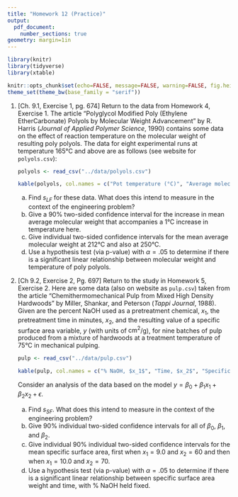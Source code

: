 ```yaml
---
title: "Homework 12 (Practice)"
output: 
  pdf_document:
    number_sections: true
geometry: margin=1in
---
```


```r
library(knitr)
library(tidyverse)
library(xtable)

knitr::opts_chunk$set(echo=FALSE, message=FALSE, warning=FALSE, fig.height = 2)
theme_set(theme_bw(base_family = "serif"))
```

1. [Ch. 9.1, Exercise 1, pg. 674] Return to the data from Homework 4, Exercise 1. The article "Polyglycol Modified Poly (Ethylene EtherCarbonate) Polyols by Molecular Weight Advancement" by R. Harris (*Journal of Applied Polymer Science*, 1990) contains some data on the effect of reaction temperature on the molecular weight of resulting poly polyols. The data for eight experimental runs at temperature 165°C and above are as follows (see website for `polyols.csv`):

    ```r
    polyols <- read_csv("../data/polyols.csv")
    
    kable(polyols, col.names = c("Pot temperature (°C)", "Average molecular weight"))
    ```
    
    a) Find $s_{LF}$ for these data. What does this intend to measure in the context of the engineering problem?
    c) Give a 90% two-sided confidence interval for the increase in mean average molecular weight that accompanies a 1°C increase in temperature here.
    d) Give individual two-sided confidence intervals for the mean average molecular weight at 212°C and also at 250°C.
    h) Use a hypothesis test (via p-value) with $\alpha = .05$ to determine if there is a significant linear relationship between molecular weight and temperature of poly polyols.
    
2. [Ch 9.2, Exercise 2, Pg. 697] Return to the study in Homework 5, Exercise 2. Here are some data (also on website as `pulp.csv`) taken from the article "Chemithermomechanical Pulp from Mixed High Density Hardwoods" by Miller, Shankar, and Peterson (*Tappi Journal*, 1988). Given are the percent NaOH used as a pretreatment chemical, $x_1$, the pretreatment time in minutes, $x_2$, and the resulting value of a specific surface area variable, $y$ (with units of $\text{cm}^2$/g), for nine batches of pulp produced from a mixture of hardwoods at a treatment temperature of $75$°C in mechanical pulping. 

    ```r
    pulp <- read_csv("../data/pulp.csv")
    
    kable(pulp, col.names = c("% NaOH, $x_1$", "Time, $x_2$", "Specific Surface Area, $y$"))
    ```
    
    Consider an analysis of the data based on the model $y = \beta_0 + \beta_1x_1 + \beta_2x_2 + \epsilon$.
    
    a) Find $s_{SF}$. What does this intend to measure in the context of the engineering problem?
    c) Give 90% individual two-sided confidence intervals for all of $\beta_0$, $\beta_1$, and $\beta_2$.
    d) Give individual 90% individual two-sided confidence intervals for the mean specific surface area, first when $x_1 = 9.0$ and $x_2 = 60$ and then when $x_1 = 10.0$ and $x_2 = 70$.
    h) Use a hypothesis test (via p-value) with $\alpha = .05$ to determine if there is a significant linear relationship between specific surface area weight and time, with % NaOH held fixed.
